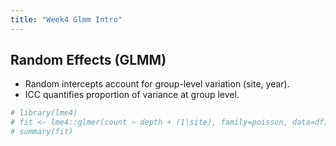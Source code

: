 ```yaml
---
title: "Week4 Glmm Intro"
---
```



## Random Effects (GLMM)
- Random intercepts account for group-level variation (site, year).
- ICC quantifies proportion of variance at group level.

```r
# library(lme4)
# fit <- lme4::glmer(count ~ depth + (1|site), family=poisson, data=df)
# summary(fit)
```

